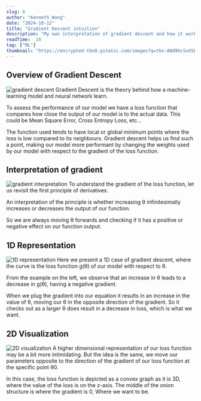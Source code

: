```yaml
---
slug: 8
author: "Kenneth Wong"
date: "2024-10-12"
title: "Gradient Descent intuition"
description: "My own interpretation of gradient descent and how it works. Why do we minus the gradient?"
readTime:  10
tag: ["ML"]
thumbnail: "https://encrypted-tbn0.gstatic.com/images?q=tbn:ANd9GcSxXSE68EvQXiHvjPxNuFr_Yurg-XpJoaUkkA&s"
---
```


## Overview of Gradient Descent
![gradient descent](https://encrypted-tbn0.gstatic.com/images?q=tbn:ANd9GcRFhVQGvDaG8MXZ8aYMzBCmqWqdLsrfQdqGGQ&s)
Gradient Descent is the theory behind how a machine-learning model and neural network learn.

To assess the performance of our model we have a loss function that compares how close the output of our model is to the actual data. This could be Mean Square Error, Cross Entropy Loss, etc... 

The function used tends to have local or global minimum points where the loss is low compared to its neighbours. Gradient descent helps us find such a point, making our model more performant by changing the weights used by our model with respect to the gradient of the loss function.

## Interpretation of gradient
![gradient interpretation](https://encrypted-tbn0.gstatic.com/images?q=tbn:ANd9GcTyjOtoV8SlM-mQMS6zQADwDDx6vjae5AE6Eg&s)
To understand the gradient of the loss function, let us revisit the first principle of derivatives.

An interpretation of the principle is whether increasing θ infinitesimally increases or decreases the output of our function.

So we are always moving θ forwards and checking if it has a positive or negative effect on our function output.

## 1D Representation
![1D representation](https://hbcfj3ve6zsq0764.public.blob.vercel-storage.com/blog/IMG_9495B85949BC-1-GilmxZJoxrOUrAMj2DWQS7sDXF1Bw1.jpg)
Here we present a 1D case of gradient descent, where the curve is the loss function g(θ) of our model with respect to θ.

From the example on the left, we observe that an increase in θ leads to a decrease in g(θ), having a negative gradient. 

When we plug the gradient into our equation it results in an increase in the value of θ, moving our θ in the opposite direction of the gradient. So it checks out as a larger θ does result in a decrease in loss, which is what we want.

## 2D Visualization
![2D visualization](https://hbcfj3ve6zsq0764.public.blob.vercel-storage.com/blog/IMG_EA5AAAE4AD84-1-ijncQxBpHZEXAkgMPJSdPr8Ym4E9Kb.jpg)
A higher dimensional representation of our loss function may be a bit more intimidating. But the idea is the same, we move our parameters opposite to the direction of the gradient of our loss function at the specific point θ0. 

In this case, the loss function is depicted as a convex graph as it is 3D, where the value of the loss is on the z-axis. The middle of the onion structure is where the gradient is 0, Where we want to be.